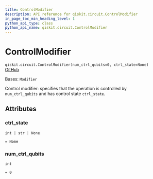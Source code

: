 ```yaml
---
title: ControlModifier
description: API reference for qiskit.circuit.ControlModifier
in_page_toc_min_heading_level: 1
python_api_type: class
python_api_name: qiskit.circuit.ControlModifier
---
```


# ControlModifier

<span id="qiskit.circuit.ControlModifier" />

`qiskit.circuit.ControlModifier(num_ctrl_qubits=0, ctrl_state=None)` [GitHub](https://github.com/qiskit/qiskit/tree/stable/0.45/qiskit/circuit/annotated_operation.py "view source code")

Bases: `Modifier`

Control modifier: specifies that the operation is controlled by `num_ctrl_qubits` and has control state `ctrl_state`.

## Attributes

<span id="qiskit.circuit.ControlModifier.ctrl_state" />

### ctrl\_state

`int | str | None`

`= None`

<span id="qiskit.circuit.ControlModifier.num_ctrl_qubits" />

### num\_ctrl\_qubits

`int`

`= 0`

